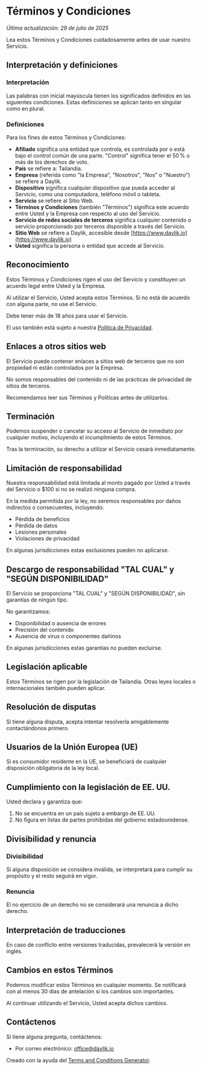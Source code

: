 # Términos y Condiciones

_Última actualización: 29 de julio de 2025_

Lea estos Términos y Condiciones cuidadosamente antes de usar nuestro Servicio.

## Interpretación y definiciones

### Interpretación

Las palabras con inicial mayúscula tienen los significados definidos en las siguientes condiciones. Estas definiciones se aplican tanto en singular como en plural.

### Definiciones

Para los fines de estos Términos y Condiciones:

- **Afiliado** significa una entidad que controla, es controlada por o está bajo el control común de una parte. "Control" significa tener el 50 % o más de los derechos de voto.
- **País** se refiere a: Tailandia.
- **Empresa** (referida como "la Empresa", "Nosotros", "Nos" o "Nuestro") se refiere a Daylik.
- **Dispositivo** significa cualquier dispositivo que pueda acceder al Servicio, como una computadora, teléfono móvil o tableta.
- **Servicio** se refiere al Sitio Web.
- **Términos y Condiciones** (también "Términos") significa este acuerdo entre Usted y la Empresa con respecto al uso del Servicio.
- **Servicio de redes sociales de terceros** significa cualquier contenido o servicio proporcionado por terceros disponible a través del Servicio.
- **Sitio Web** se refiere a Daylik, accesible desde [https://www.daylik.io](https://www.daylik.io)
- **Usted** significa la persona o entidad que accede al Servicio.

## Reconocimiento

Estos Términos y Condiciones rigen el uso del Servicio y constituyen un acuerdo legal entre Usted y la Empresa.

Al utilizar el Servicio, Usted acepta estos Términos. Si no está de acuerdo con alguna parte, no use el Servicio.

Debe tener más de 18 años para usar el Servicio.

El uso también está sujeto a nuestra [Política de Privacidad](./privacy-policy).

## Enlaces a otros sitios web

El Servicio puede contener enlaces a sitios web de terceros que no son propiedad ni están controlados por la Empresa.

No somos responsables del contenido ni de las prácticas de privacidad de sitios de terceros.

Recomendamos leer sus Términos y Políticas antes de utilizarlos.

## Terminación

Podemos suspender o cancelar su acceso al Servicio de inmediato por cualquier motivo, incluyendo el incumplimiento de estos Términos.

Tras la terminación, su derecho a utilizar el Servicio cesará inmediatamente.

## Limitación de responsabilidad

Nuestra responsabilidad está limitada al monto pagado por Usted a través del Servicio o $100 si no se realizó ninguna compra.

En la medida permitida por la ley, no seremos responsables por daños indirectos o consecuentes, incluyendo:

- Pérdida de beneficios
- Pérdida de datos
- Lesiones personales
- Violaciones de privacidad

En algunas jurisdicciones estas exclusiones pueden no aplicarse.

## Descargo de responsabilidad "TAL CUAL" y "SEGÚN DISPONIBILIDAD"

El Servicio se proporciona "TAL CUAL" y "SEGÚN DISPONIBILIDAD", sin garantías de ningún tipo.

No garantizamos:

- Disponibilidad o ausencia de errores
- Precisión del contenido
- Ausencia de virus o componentes dañinos

En algunas jurisdicciones estas garantías no pueden excluirse.

## Legislación aplicable

Estos Términos se rigen por la legislación de Tailandia. Otras leyes locales o internacionales también pueden aplicar.

## Resolución de disputas

Si tiene alguna disputa, acepta intentar resolverla amigablemente contactándonos primero.

## Usuarios de la Unión Europea (UE)

Si es consumidor residente en la UE, se beneficiará de cualquier disposición obligatoria de la ley local.

## Cumplimiento con la legislación de EE. UU.

Usted declara y garantiza que:

1. No se encuentra en un país sujeto a embargo de EE. UU.
2. No figura en listas de partes prohibidas del gobierno estadounidense.

## Divisibilidad y renuncia

### Divisibilidad

Si alguna disposición se considera inválida, se interpretará para cumplir su propósito y el resto seguirá en vigor.

### Renuncia

El no ejercicio de un derecho no se considerará una renuncia a dicho derecho.

## Interpretación de traducciones

En caso de conflicto entre versiones traducidas, prevalecerá la versión en inglés.

## Cambios en estos Términos

Podemos modificar estos Términos en cualquier momento. Se notificará con al menos 30 días de antelación si los cambios son importantes.

Al continuar utilizando el Servicio, Usted acepta dichos cambios.

## Contáctenos

Si tiene alguna pregunta, contáctenos:

- Por correo electrónico: [office@daylik.io](mailto:office@daylik.io)

Creado con la ayuda del [Terms and Conditions Generator](https://www.termsfeed.com/terms-conditions-generator/).
